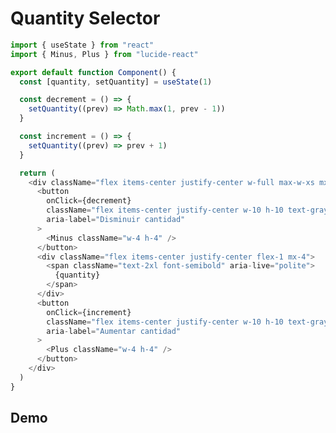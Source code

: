 # Quantity Selector

```js filename="quantitySelector.jsx" {2} copy
import { useState } from "react"
import { Minus, Plus } from "lucide-react"

export default function Component() {
  const [quantity, setQuantity] = useState(1)

  const decrement = () => {
    setQuantity((prev) => Math.max(1, prev - 1))
  }

  const increment = () => {
    setQuantity((prev) => prev + 1)
  }

  return (
    <div className="flex items-center justify-center w-full max-w-xs mx-auto">
      <button
        onClick={decrement}
        className="flex items-center justify-center w-10 h-10 text-gray-600 transition-colors rounded-full hover:bg-gray-100 focus:outline-none focus:ring-2 focus:ring-gray-200"
        aria-label="Disminuir cantidad"
      >
        <Minus className="w-4 h-4" />
      </button>
      <div className="flex items-center justify-center flex-1 mx-4">
        <span className="text-2xl font-semibold" aria-live="polite">
          {quantity}
        </span>
      </div>
      <button
        onClick={increment}
        className="flex items-center justify-center w-10 h-10 text-gray-600 transition-colors rounded-full hover:bg-gray-100 focus:outline-none focus:ring-2 focus:ring-gray-200"
        aria-label="Aumentar cantidad"
      >
        <Plus className="w-4 h-4" />
      </button>
    </div>
  )
}
```

## Demo


<QuantitySelector />
